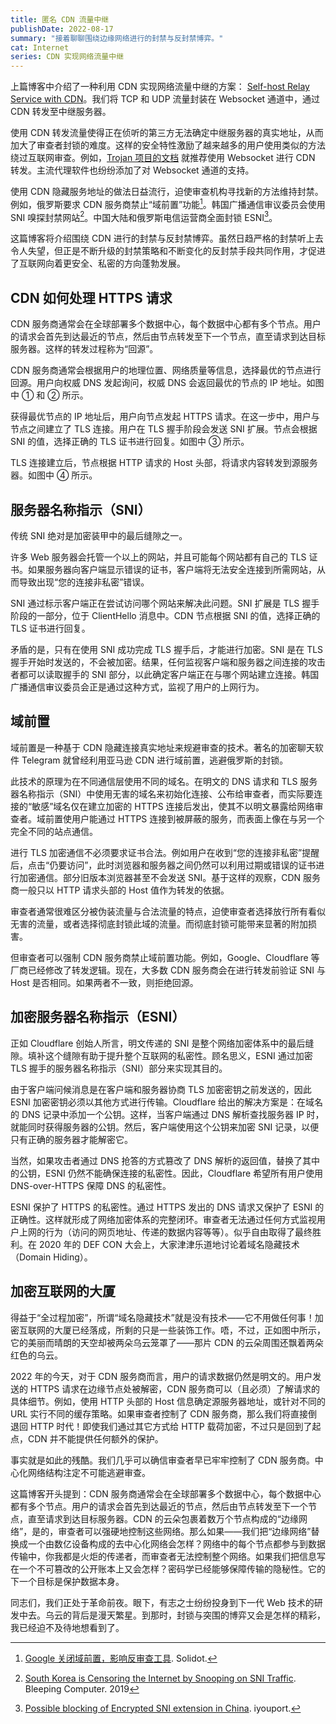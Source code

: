 ```yaml
---
title: 匿名 CDN 流量中继
publishDate: 2022-08-17
summary: "接着聊聊围绕边缘网络进行的封禁与反封禁博弈。"
cat: Internet
series: CDN 实现网络流量中继
---
```


上篇博客中介绍了一种利用 CDN 实现网络流量中继的方案： [Self-host Relay Service with CDN](https://www.whexy.com/posts/relay_cdn)。我们将 TCP 和 UDP 流量封装在 Websocket 通道中，通过 CDN 转发至中继服务器。

使用 CDN 转发流量使得正在侦听的第三方无法确定中继服务器的真实地址，从而加大了审查者封锁的难度。这样的安全特性激励了越来越多的用户使用类似的方法绕过互联网审查。例如，[Trojan 项目的文档](https://p4gefau1t.github.io/trojan-go/advance/websocket/) 就推荐使用 Websocket 进行 CDN 转发。主流代理软件也纷纷添加了对 Websocket 通道的支持。

使用 CDN 隐藏服务地址的做法日益流行，迫使审查机构寻找新的方法维持封禁。例如，俄罗斯要求 CDN 服务商禁止“域前置”功能[^1]。韩国广播通信审议委员会使用 SNI 嗅探封禁网站[^2]。中国大陆和俄罗斯电信运营商全面封锁 ESNI[^3]。

这篇博客将介绍围绕 CDN 进行的封禁与反封禁博弈。虽然日趋严格的封禁听上去令人失望，但正是不断升级的封禁策略和不断变化的反封禁手段共同作用，才促进了互联网向着更安全、私密的方向蓬勃发展。

## CDN 如何处理 HTTPS 请求

CDN 服务商通常会在全球部署多个数据中心，每个数据中心都有多个节点。用户的请求会首先到达最近的节点，然后由节点转发至下一个节点，直至请求到达目标服务器。这样的转发过程称为“回源”。

<Diagram src="images/relay_cdn/HTTPS.svg" alt="CDN 处理 HTTPS 请求" />

CDN 服务商通常会根据用户的地理位置、网络质量等信息，选择最优的节点进行回源。用户向权威 DNS 发起询问，权威 DNS 会返回最优的节点的 IP 地址。如图中 ① 和 ② 所示。

获得最优节点的 IP 地址后，用户向节点发起 HTTPS 请求。在这一步中，用户与节点之间建立了 TLS 连接。用户在 TLS 握手阶段会发送 SNI 扩展。节点会根据 SNI 的值，选择正确的 TLS 证书进行回复。如图中 ③ 所示。

TLS 连接建立后，节点根据 HTTP 请求的 Host 头部，将请求内容转发到源服务器。如图中 ④ 所示。

## 服务器名称指示（SNI）

<Quote
  cite="Cloudflare 联合创始人兼CEO"
  subcite="Matthew Prince"
  url="https://www.theregister.com/2018/07/17/encrypted_server_names/">
  传统 SNI 绝对是加密装甲中的最后缝隙之一。
</Quote>

许多 Web 服务器会托管一个以上的网站，并且可能每个网站都有自己的 TLS 证书。如果服务器向客户端显示错误的证书，客户端将无法安全连接到所需网站，从而导致出现“您的连接非私密”错误。

SNI 通过标示客户端正在尝试访问哪个网站来解决此问题。SNI 扩展是 TLS 握手阶段的一部分，位于 ClientHello 消息中。CDN 节点根据 SNI 的值，选择正确的 TLS 证书进行回复。

矛盾的是，只有在使用 SNI 成功完成 TLS 握手后，才能进行加密。SNI 是在 TLS 握手开始时发送的，不会被加密。结果，任何监视客户端和服务器之间连接的攻击者都可以读取握手的 SNI 部分，以此确定客户端正在与哪个网站建立连接。韩国广播通信审议委员会正是通过这种方式，监视了用户的上网行为。

## 域前置

域前置是一种基于 CDN 隐藏连接真实地址来规避审查的技术。著名的加密聊天软件 Telegram 就曾经利用亚马逊 CDN 进行域前置，逃避俄罗斯的封锁。

<Diagram
  src="images/relay_cdn/Domain fronting.svg"
  alt="域前置技术的原理示意"
/>

此技术的原理为在不同通信层使用不同的域名。在明文的 DNS 请求和 TLS 服务器名称指示（SNI）中使用无害的域名来初始化连接、公布给审查者，而实际要连接的“敏感”域名仅在建立加密的 HTTPS 连接后发出，使其不以明文暴露给网络审查者。域前置使用户能通过 HTTPS 连接到被屏蔽的服务，而表面上像在与另一个完全不同的站点通信。

<Dialog>
  CDN 为何不根据 TLS 中的 SNI 标志选择源服务器，而是依照 HTTP 请求头的
  Host 值进行转发呢？
</Dialog>

进行 TLS 加密通信不必须要求证书合法。例如用户在收到“您的连接非私密”提醒后，点击“仍要访问”，此时浏览器和服务器之间仍然可以利用过期或错误的证书进行加密通信。部分旧版本浏览器甚至不会发送 SNI。基于这样的观察，CDN 服务商一般只以 HTTP 请求头部的 Host 值作为转发的依据。

审查者通常很难区分被伪装流量与合法流量的特点，迫使审查者选择放行所有看似无害的流量，或者选择彻底封锁此域的流量。而彻底封锁可能带来显著的附加损害。

但审查者可以强制 CDN 服务商禁止域前置功能。例如，Google、Cloudflare 等厂商已经修改了转发逻辑。现在，大多数 CDN 服务商会在进行转发前验证 SNI 与 Host 是否相同。如果两者不一致，则拒绝回源。

## 加密服务器名称指示（ESNI）

正如 Cloudflare 创始人所言，明文传递的 SNI 是整个网络加密体系中的最后缝隙。填补这个缝隙有助于提升整个互联网的私密性。顾名思义，ESNI 通过加密 TLS 握手的服务器名称指示（SNI）部分来实现其目的。

由于客户端问候消息是在客户端和服务器协商 TLS 加密密钥之前发送的，因此 ESNI 加密密钥必须以其他方式进行传输。Cloudflare 给出的解决方案是：在域名的 DNS 记录中添加一个公钥。这样，当客户端通过 DNS 解析查找服务器 IP 时，就能同时获得服务器的公钥。然后，客户端使用这个公钥来加密 SNI 记录，以便只有正确的服务器才能解密它。

当然，如果攻击者通过 DNS 抢答的方式篡改了 DNS 解析的返回值，替换了其中的公钥，ESNI 仍然不能确保连接的私密性。因此，Cloudflare 希望所有用户使用 DNS-over-HTTPS 保障 DNS 的私密性。

ESNI 保护了 HTTPS 的私密性。通过 HTTPS 发出的 DNS 请求又保护了 ESNI 的正确性。这样就形成了网络加密体系的完整闭环。审查者无法通过任何方式监视用户上网的行为（访问的网页地址、传递的数据内容等等）。似乎自由取得了最终胜利。在 2020 年的 DEF CON 大会上，大家津津乐道地讨论着域名隐藏技术（Domain Hiding）。

<Diagram
  src="images/relay_cdn/Domain Hiding.svg"
  alt="域隐藏技术的原理示意"
/>

## 加密互联网的大厦

得益于“全过程加密”，所谓“域名隐藏技术”就是没有技术——它不用做任何事！加密互联网的大厦已经落成，所剩的只是一些装饰工作。唔，不过，正如图中所示，它的美丽而晴朗的天空却被两朵乌云笼罩了——那片 CDN 的云朵周围还飘着两朵红色的乌云。

2022 年的今天，对于 CDN 服务商而言，用户的请求数据仍然是明文的。用户发送的 HTTPS 请求在边缘节点处被解密，CDN 服务商可以（且必须）了解请求的具体细节。例如，使用 HTTP 头部的 Host 信息确定源服务器地址，或针对不同的 URL 实行不同的缓存策略。如果审查者控制了 CDN 服务商，那么我们将直接倒退回 HTTP 时代！即使我们通过其它方式给 HTTP 载荷加密，不过只是回到了起点，CDN 并不能提供任何额外的保护。

事实就是如此的残酷。我们几乎可以确信审查者早已牢牢控制了 CDN 服务商。中心化网络结构注定不可能逃避审查。

这篇博客开头提到：CDN 服务商通常会在全球部署多个数据中心，每个数据中心都有多个节点。用户的请求会首先到达最近的节点，然后由节点转发至下一个节点，直至请求到达目标服务器。CDN 的云朵包裹着数万个节点构成的“边缘网络”，是的，审查者可以强硬地控制这些网络。那么如果——我们把“边缘网络”替换成一个由数亿设备构成的去中心化网络会怎样？网络中的每个节点都参与到数据传输中，你我都是火炬的传递者，而审查者无法控制整个网络。如果我们把信息写在一个不可篡改的公开账本上又会怎样？密码学已经能够保障传输的隐秘性。它的下一个目标是保护数据本身。

同志们，我们正处于革命前夜。眼下，有志之士纷纷投身到下一代 Web 技术的研发中去。乌云的背后是漫天繁星。到那时，封锁与突围的博弈又会是怎样的精彩，我已经迫不及待地想看到了。

[^1]: [Google 关闭域前置，影响反审查工具](https://www.solidot.org/story?sid=56211). Solidot.

[^2]: [South Korea is Censoring the Internet by Snooping on SNI Traffic](https://www.bleepingcomputer.com/news/security/south-korea-is-censoring-the-internet-by-snooping-on-sni-traffic/). Bleeping Computer. 2019

[^3]: [Possible blocking of Encrypted SNI extension in China](https://web.archive.org/web/20200801221253/https://mailarchive.ietf.org/arch/msg/tls/YzT5LjLJ_6WWhdnU2wVsKNKR6_I/). iyouport.
